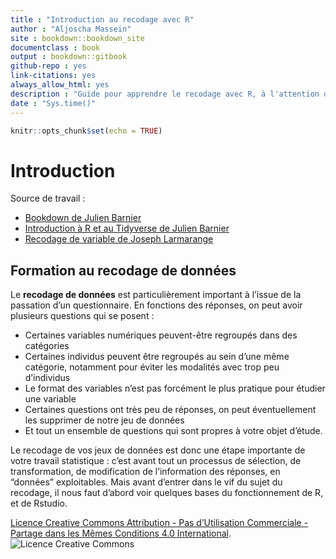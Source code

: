 ```yaml
---
title : "Introduction au recodage avec R"
author : "Aljoscha Massein"
site : bookdown::bookdown_site
documentclass : book
output : bookdown::gitbook
github-repo : yes
link-citations: yes
always_allow_html: yes
description : "Guide pour apprendre le recodage avec R, à l'attention des débutants, et des plus à l'aise"
date : "Sys.time()"
---
```


```r
knitr::opts_chunk$set(echo = TRUE)
```

# Introduction {-}

Source de travail :

* <a href="https://github.com/juba/tidyverse">Bookdown de Julien Barnier</a>
* <a href="https://juba.github.io/tidyverse/">Introduction à R et au Tidyverse de Julien Barnier</a>
* <a href="https://larmarange.github.io/analyse-R/recodage.html">Recodage de variable de Joseph Larmarange</a>

## Formation au recodage de données {-}

Le **recodage de données** est particulièrement important à l'issue de la passation d'un questionnaire. En fonctions des réponses, on peut avoir plusieurs questions qui se posent :

* Certaines variables numériques peuvent-être regroupés dans des catégories
* Certaines individus peuvent être regroupés au sein d'une même catégorie, notamment pour éviter les modalités avec trop peu d'individus
* Le format des variables n'est pas forcément le plus pratique pour étudier une variable
* Certaines questions ont très peu de réponses, on peut éventuellement les supprimer de notre jeu de données
* Et tout un ensemble de questions qui sont propres à votre objet d'étude. 

Le recodage de vos jeux de données est donc une étape importante de votre travail statistique : c'est avant tout un processus de sélection, de transformation, de modification de l'information des réponses, en "données" exploitables.
Mais avant d'entrer dans le vif du sujet du recodage, il nous faut d'abord voir quelques bases du fonctionnement de R, et de Rstudio.


[Licence Creative Commons Attribution - Pas d’Utilisation Commerciale - Partage dans les Mêmes Conditions 4.0 International](http://creativecommons.org/licenses/by-nc-sa/4.0/).
![Licence Creative Commons](resources/icons/license_cc.png)